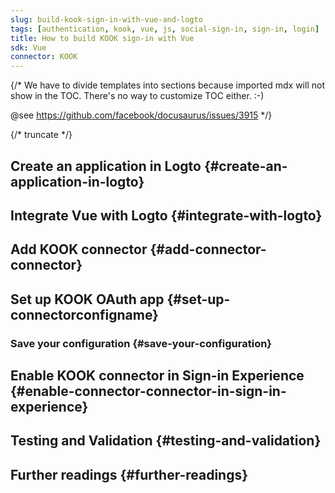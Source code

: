 ```yaml
---
slug: build-kook-sign-in-with-vue-and-logto
tags: [authentication, kook, vue, js, social-sign-in, sign-in, login]
title: How to build KOOK sign-in with Vue
sdk: Vue
connector: KOOK
---
```


{/*
  We have to divide templates into sections because imported mdx will not show in the TOC.
  There's no way to customize TOC either. :-)

  @see https://github.com/facebook/docusaurus/issues/3915
*/}




{/* truncate */}

<Intro connector={connector} sdk="Vue" link="https://vuejs.org" />

## Create an application in Logto \{#create-an-application-in-logto}

<CreateApplication type="Single page app" framework="Vue" />

## Integrate Vue with Logto \{#integrate-with-logto}

<FrameworkGuide />

## Add KOOK connector \{#add-connector-connector}

<AddSocialConnector connector={connector} framework="Vue" />

## Set up KOOK OAuth app \{#set-up-connectorconfigname}

<ConnectorGuide />

### Save your configuration \{#save-your-configuration}

<SaveYourConfiguration connector={connector} />

## Enable KOOK connector in Sign-in Experience \{#enable-connector-connector-in-sign-in-experience}

<EnableSocialConnector connector={connector} />

## Testing and Validation \{#testing-and-validation}

<TestingAndValidation connector={connector} sdk="Vue" />

## Further readings \{#further-readings}

<FurtherReadings />

